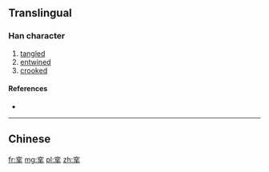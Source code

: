 {{also|攣}}
==Translingual==

===Han character===
{{Han char|rn=64|rad=手|as=06|sn=10|four=|canj=YCQ}}

# [[tangled]]
# [[entwined]]
# [[crooked]]

====References====
* {{Han ref|kx=0431.171|hdz=31864.060|uh=631B|ud=25371}}

----

==Chinese==
{{zh-see|攣}}

[[fr:挛]]
[[mg:挛]]
[[pl:挛]]
[[zh:挛]]